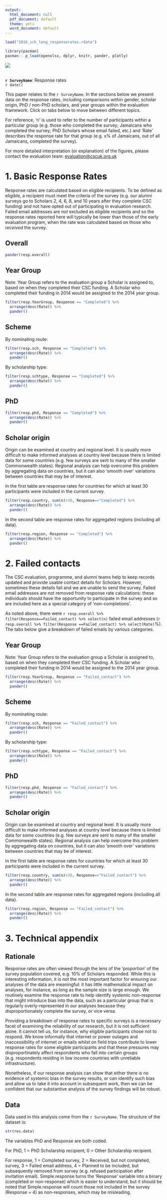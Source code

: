 ```yaml
---
output:
  html_document: null
  pdf_document: default
  theme: yeti
  word_document: default
---
```


```r
load("2016_sch_long_responserates.rdata")

library(pacman)
pacman:: p_load(openxlsx, dplyr, knitr, pander, plotly)

```


![](http://cscuk.dfid.gov.uk/wp-content/uploads/2014/12/csc-header-website.png)\

<br>**`r SurveyName`**: Response rates<br>
`r date()`

This paper relates to the `r SurveyName`. In the sections below we present data on the response rates, including comparisons within gender, scholar origin, PhD / non-PhD scholars, and year groups within the evaluation framework. Click on tabs below to move between different topics. 

For reference, 'n' is used to refer to the number of participants within a particular group (e.g. those who completed the survey; Jamaicans who completed the survey; PhD Scholars whose email failed, etc.) and 'Rate' describes the response rate for that group (e.g. x% of Jamaicans, out of all Jamaicans, completed the survey).

For more detailed interpretation (or explanation) of the figures, please contact the evaluation team: [evaluation@cscuk.org.uk](mailto:evaluation@cscuk.org.uk)

# 1. Basic Response Rates {.tabset}

Response rates are calculated based on eligible recipients. To be defined as eligible, a recipient must meet the criteria of the survey (e.g. our alumni surveys go to Scholars 2, 4, 6, 8, and 10 years after they complete CSC funding) and not have opted out of participating in evaluation research. Failed email addresses are _not_ excluded as eligible recipients and so the response rates reported here will typically be lower than those of the early evaluation program, when the rate was calculated based on those who _received_ the survey.

## Overall

```r
pander(resp.overall)
```

## Year Group

Note: Year Group refers to the evaluation group a Scholar is assigned to, based on when they completed their CSC funding. A Scholar who completed their funding in 2014 would be assigned to the 2014 year group.

```r
filter(resp.YearGroup, Response == "Completed") %>% 
  arrange(desc(Rate)) %>% 
  pander()
```

## Scheme

By nominating route:

```r
filter(resp.sch, Response == "Completed") %>% 
  arrange(desc(Rate)) %>% 
  pander()
```

By scholarship type:

```r
filter(resp.schtype, Response == "Completed") %>% 
  arrange(desc(Rate)) %>% 
  pander()
```

## PhD

```r
filter(resp.phd, Response == "Completed") %>% 
  arrange(desc(Rate)) %>% 
  pander()
```

## Scholar origin

Origin can be examined at country and regional level. It is usually more difficult to make informed analyses at country level because there is limited data for some countries (e.g. few surveys are sent to many of the smaller Commonwealth states). Regional analysis can help overcome this problem by aggregating data on countries, but it can also 'smooth over' variations between countries that may be of interest.

In the first table are response rates for countries for which at least 30 participants were included in the current survey.

```r
filter(resp.country, sum(n)>30, Response=="Completed") %>% 
  arrange(desc(Rate)) %>% 
  pander()
```

In the second table are response rates for aggregated regions (including all data).

```r

filter(resp.region, Response == "Completed") %>% 
  arrange(desc(Rate)) %>% 
  pander()
```

# 2. Failed contacts {.tabset}

The CSC evaluation, programme, and alumni teams help to keep records updated and provide usable contact details for Scholars. However, sometimes these details fail and we are unable to send the survey. Failed email addresses are not removed from response rate calculations: these individuals should have the opportunity to participate in the survey and so are included here as a special category of 'non-completions'.

As noted above, there were `r resp.overall %>% filter(Response==Failed_contact) %>% select(n)` failed email addresses (`r resp.overall %>% filter(Response ==Failed_contact) %>% select(Rate)`%). The tabs below give a breakdown of failed emails by various categories.

## Year Group

Note: Year Group refers to the evaluation group a Scholar is assigned to, based on when they completed their CSC funding. A Scholar who completed their funding in 2014 would be assigned to the 2014 year group.

```r
filter(resp.YearGroup, Response == "Failed_contact") %>% 
  arrange(desc(Rate)) %>% 
  pander()
```

## Scheme

By nominating route:

```r
filter(resp.sch, Response == "Failed_contact") %>% 
  arrange(desc(Rate)) %>% 
  pander()
```

By scholarship type:

```r
filter(resp.schtype, Response == "Failed_contact") %>% 
  arrange(desc(Rate)) %>% 
  pander()
```

## PhD

```r
filter(resp.phd, Response == "Failed_contact") %>% 
  arrange(desc(Rate)) %>% 
  pander()
```

## Scholar origin

Origin can be examined at country and regional level. It is usually more difficult to make informed analyses at country level because there is limited data for some countries (e.g. few surveys are sent to many of the smaller Commonwealth states). Regional analysis can help overcome this problem by aggregating data on countries, but it can also 'smooth over' variations between countries that may be of interest.

In the first table are response rates for countries for which at least 30 participants were included in the current survey.

```r
filter(resp.country, sum(n)>30, Response=="Failed_contact") %>% 
  arrange(desc(Rate)) %>% 
  pander()
```

In the second table are response rates for aggregated regions (including all data).

```r

filter(resp.region, Response == "Failed_contact") %>% 
  arrange(desc(Rate)) %>% 
  pander()
```


# 3. Technical appendix {.tabset}

## Rationale

Response rates are often viewed through the lens of the 'proportion' of the survey population covered, e.g. 10% of Scholars responded. While this is interesting information, it is not the most important factor for ensuring our analyses of the data are meaningful: it has little mathematical impact on analyses, for instance, as long as the sample size is large enough. We routinely examine the response rate to help identify systemic non-response that might introduce bias into the data, such as a particular group that is regularly overly-represented in our analyses because they disproportionately complete the survey, or vice versa. 

Providing a breakdown of response rates to specific surveys is a necessary facet of examining the reliability of our research, but it is not sufficient alone. It cannot tell us, for instance, why eligible participants chose not to respond. We know informally that internet or power outages and inaccessibility of internet or emails whilst on field trips contribute to lower response rates for some eligible participants and that these pressures may disproportinately affect respondents who fall into certain groups (e.g. respondents residing in low income countries with unreliable infrastructure). 

Nonetheless, if our response analysis can show that either there is no evidence of systemic bias in the survey results, or can identify such bias and allow us to take it into account in subsequent work, then we can be confident that our substantive analysis of the survey findings will be robust.

## Data

Data used in this analysis come from the `r SurveyName`. The structure of the dataset is:

```r
str(res.data)
```

The variables PhD and Response are both coded. 

For PhD, 1 = PhD Scholarship recipient; 0 = Other Scholarship recipient. 

For response, 1 = Completed survey, 2 = Received, but not completed, survey, 3 = Failed email address, 4 = Planned to be included, but subsequently removed from survey (e.g. refused participation after invitation email). Simple.response turns the 'Response' variable into a binary (completed or non-response) which is easier to understand, but it should be noted that Simple.response will count those not included in the survey (Response = 4) as non-responses, which may be misleading.